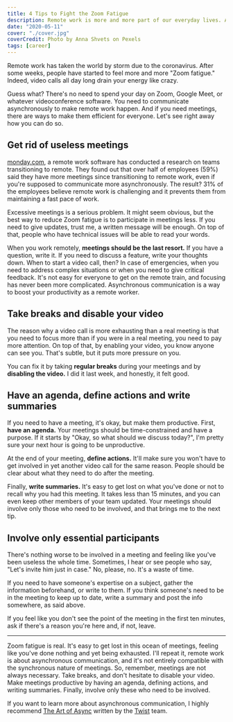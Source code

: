 ```yaml
---
title: 4 Tips to Fight the Zoom Fatigue
description: Remote work is more and more part of our everyday lives. And that means more Zoom meetings, which can be exhausting. Find out how you can fight that fatigue by reading this post.
date: "2020-05-11"
cover: "./cover.jpg"
coverCredit: Photo by Anna Shvets on Pexels
tags: [career]
---
```


Remote work has taken the world by storm due to the coronavirus. After some weeks, people have started to feel more and more "Zoom fatigue." Indeed, video calls all day long drain your energy like crazy.

Guess what? There's no need to spend your day on Zoom, Google Meet, or whatever videoconference software. You need to communicate asynchronously to make remote work happen. And if you need meetings, there are ways to make them efficient for everyone. Let's see right away how you can do so.

## Get rid of useless meetings

[monday.com](https://monday.com), a remote work software has conducted a research on teams transitioning to remote. They found out that over half of employees (59%) said they have more meetings since transitioning to remote work, even if you're supposed to communicate more asynchronously. The result? 31% of the employees believe remote work is challenging and it prevents them from maintaining a fast pace of work.

Excessive meetings is a serious problem. It might seem obvious, but the best way to reduce Zoom fatigue is to participate in meetings less. If you need to give updates, trust me, a written message will be enough. On top of that, people who have technical issues will be able to read your words.

When you work remotely, **meetings should be the last resort.** If you have a question, write it. If you need to discuss a feature, write your thoughts down. When to start a video call, then? In case of emergencies, when you need to address complex situations or when you need to give critical feedback. It's not easy for everyone to get on the remote train, and focusing has never been more complicated. Asynchronous communication is a way to boost your productivity as a remote worker.

## Take breaks and disable your video

The reason why a video call is more exhausting than a real meeting is that you need to focus more than if you were in a real meeting, you need to pay more attention. On top of that, by enabling your video, you know anyone can see you. That's subtle, but it puts more pressure on you.

You can fix it by taking **regular breaks** during your meetings and by **disabling the video.** I did it last week, and honestly, it felt good.

## Have an agenda, define actions and write summaries

If you need to have a meeting, it's okay, but make them productive. First, **have an agenda.** Your meetings should be time-constrained and have a purpose. If it starts by "Okay, so what should we discuss today?", I'm pretty sure your next hour is going to be unproductive.

At the end of your meeting, **define actions.** It'll make sure you won't have to get involved in yet another video call for the same reason. People should be clear about what they need to do after the meeting.

Finally, **write summaries.** It's easy to get lost on what you've done or not to recall why you had this meeting. It takes less than 15 minutes, and you can even keep other members of your team updated. Your meetings should involve only those who need to be involved, and that brings me to the next tip.

## Involve only essential participants

There's nothing worse to be involved in a meeting and feeling like you've been useless the whole time. Sometimes, I hear or see people who say, "Let's invite him just in case." No, please, no. It's a waste of time.

If you need to have someone's expertise on a subject, gather the information beforehand, or write to them. If you think someone's need to be in the meeting to keep up to date, write a summary and post the info somewhere, as said above.

If you feel like you don't see the point of the meeting in the first ten minutes, ask if there's a reason you're here and, if not, leave.

---

Zoom fatigue is real. It's easy to get lost in this ocean of meetings, feeling like you've done nothing and yet being exhausted. I'll repeat it, remote work is about asynchronous communication, and it's not entirely compatible with the synchronous nature of meetings. So, remember, meetings are not always necessary. Take breaks, and don't hesitate to disable your video. Make meetings productive by having an agenda, defining actions, and writing summaries. Finally, involve only these who need to be involved.

If you want to learn more about asynchronous communication, I highly recommend [The Art of Async](https://twist.com/remote-work-guides/remote-team-communication) written by the [Twist](https://twist.com/) team.

<Comments />
